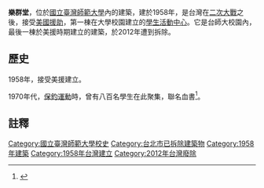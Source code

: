 '''樂群堂'''，位於[[國立臺灣師範大學|國立臺灣師範大學]]內的建築，建於1958年，是台灣在[[二次大戰|二次大戰]]之後，接受[[美援|美國援助]]，第一棟在大學校園建立的[[學生活動中心|學生活動中心]]。它是台師大校園內，最後一棟於美援時期建立的建築，於2012年遭到拆除。
==歷史==
1958年，接受美援建立。

1970年代，[[保釣運動|保釣運動]]時，曾有八百名學生在此聚集，聯名血書<ref>{{cite news|url=http://www.libertytimes.com.tw/2012/new/jan/30/today-o9.htm|title=全台第一座學生活動中心、血書保釣的場所不保 師大，別拆樂群堂！|publisher=自由時報|date=2012-01-30|deadurl=yes|archiveurl=https://web.archive.org/web/20120509215640/http://www.libertytimes.com.tw/2012/new/jan/30/today-o9.htm|archivedate=2012-05-09}}</ref>。

==註釋==
{{reflist}}
{{Taiwanese building-stub}}
[[Category:國立臺灣師範大學校史|Category:國立臺灣師範大學校史]]
[[Category:台北市已拆除建築物|Category:台北市已拆除建築物]]
[[Category:1958年建築|Category:1958年建築]]
[[Category:1958年台灣建立|Category:1958年台灣建立]]
[[Category:2012年台灣廢除|Category:2012年台灣廢除]]